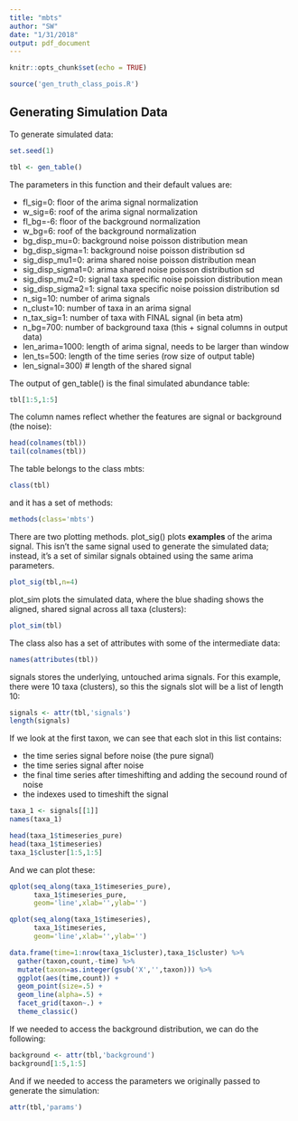 ```yaml
---
title: "mbts"
author: "SW"
date: "1/31/2018"
output: pdf_document
---
```


```r
knitr::opts_chunk$set(echo = TRUE)

source('gen_truth_class_pois.R')
```

## Generating Simulation Data

To generate simulated data:

```r
set.seed(1)

tbl <- gen_table()
```

The parameters in this function and their default values are:

* fl_sig=0: floor of the arima signal normalization
* w_sig=6: roof of the arima signal normalization
* fl_bg=-6: floor of the background normalization
* w_bg=6: roof of the background normalization
* bg_disp_mu=0: background noise poisson distribution mean
* bg_disp_sigma=1: background noise poisson distribution sd
* sig_disp_mu1=0: arima shared noise poisson distribution mean
* sig_disp_sigma1=0: arima shared noise poisson distribution sd
* sig_disp_mu2=0: signal taxa specific noise poission distribution mean
* sig_disp_sigma2=1: signal taxa specific noise poission distribution sd
* n_sig=10: number of arima signals
* n_clust=10: number of taxa in an arima signal
* n_tax_sig=1: number of taxa with FINAL signal (in beta atm)
* n_bg=700: number of background taxa (this + signal columns in output data)
* len_arima=1000: length of arima signal, needs to be larger than window
* len_ts=500: length of the time series (row size of output table)
* len_signal=300) # length of the shared signal

The output of gen_table() is the final simulated abundance table:

```r
tbl[1:5,1:5]
```

The column names reflect whether the features are signal or background (the noise):

```r
head(colnames(tbl))
tail(colnames(tbl))
```

The table belongs to the class mbts:

```r
class(tbl)
```

and it has a set of methods:

```r
methods(class='mbts')
```

There are two plotting methods. plot_sig() plots **examples** of the arima signal. This isn't the same signal used to generate the simulated data; instead, it's a set of similar signals obtained using the same arima parameters.

```r
plot_sig(tbl,n=4)
```

plot_sim plots the simulated data, where the blue shading shows the aligned, shared signal across all taxa (clusters):

```r
plot_sim(tbl)
```

The class also has a set of attributes with some of the intermediate data:

```r
names(attributes(tbl))
```

signals stores the underlying, untouched arima signals. For this example, there were 10 taxa (clusters), so this the signals slot will be a list of length 10:

```r
signals <- attr(tbl,'signals')
length(signals)
```

If we look at the first taxon, we can see that each slot in this list contains:

* the time series signal before noise (the pure signal)
* the time series signal after noise
* the final time series after timeshifting and adding the secound round of noise
* the indexes used to timeshift the signal

```r
taxa_1 <- signals[[1]]
names(taxa_1)

head(taxa_1$timeseries_pure)
head(taxa_1$timeseries)
taxa_1$cluster[1:5,1:5]
```

And we can plot these:

```r
qplot(seq_along(taxa_1$timeseries_pure),
      taxa_1$timeseries_pure,
      geom='line',xlab='',ylab='')

qplot(seq_along(taxa_1$timeseries),
      taxa_1$timeseries,
      geom='line',xlab='',ylab='')

data.frame(time=1:nrow(taxa_1$cluster),taxa_1$cluster) %>%
  gather(taxon,count,-time) %>%
  mutate(taxon=as.integer(gsub('X','',taxon))) %>%
  ggplot(aes(time,count)) +
  geom_point(size=.5) +
  geom_line(alpha=.5) +
  facet_grid(taxon~.) +
  theme_classic()
```

If we needed to access the background distribution, we can do the following:

```r
background <- attr(tbl,'background')
background[1:5,1:5]
```

And if we needed to access the parameters we originally passed to generate the simulation:

```r
attr(tbl,'params')
```
